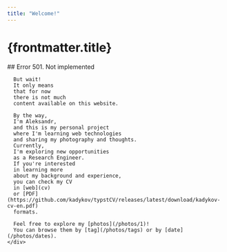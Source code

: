 ```yaml
---
title: "Welcome!"
---
```



<BaseLayout pageTitle={frontmatter.title}>
  <h1 class="mx-auto text-center mt-10">
    {frontmatter.title}
  </h1>

  <div class="mx-auto lg:flex lg:flex-row-reverse lg:justify-between lg:items-center w-11/12 sm:w-5/6 max-w-screen-md">
    <Picture
      class="mx-auto lg:mx-0 rounded-full drop-shadow-lg my-5 lg:flex-shrink-0"
      src="https://share.kadykov.com/2023/11/28/DSC_1244.jpg"
      alt="Aleksandr Kadykov's self portrait."
      formats={["avif", "webp"]}
      fallbackFormat="jpg"
      inferSize={true}
      densities={[1.0, 1.25, 1.5, 2, 3, 4, 5]}
      width="250"
      height="250"
      loading="eager"
    />
    <div class="prose-serif mx-auto lg:mx-0 lg:mr-5 lg:min-w-0 lg:flex-1">
      ## Error 501. Not implemented

      But wait!
      It only means
      that for now
      there is not much
      content available on this website.

      By the way,
      I'm Aleksandr,
      and this is my personal project
      where I'm learning web technologies
      and sharing my photography and thoughts.
      Currently,
      I'm exploring new opportunities
      as a Research Engineer.
      If you're interested
      in learning more
      about my background and experience,
      you can check my CV
      in [web](cv)
      or [PDF](https://github.com/kadykov/typstCV/releases/latest/download/kadykov-cv-en.pdf)
      formats.

      Feel free to explore my [photos](/photos/1)!
      You can browse them by [tag](/photos/tags) or by [date](/photos/dates).
    </div>

  </div>
</BaseLayout>
